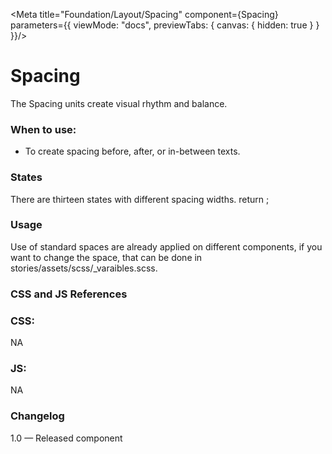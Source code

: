 
<Meta title="Foundation/Layout/Spacing" component={Spacing} parameters={{
    viewMode: "docs",
    previewTabs: {
      canvas: { hidden: true }
    }
  }}/>

<style>{`
  #story--foundation-icons--icons p {
    font-size: 14px;
    margin-top: 10px;
  } 
`}</style>

# Spacing
The Spacing units create visual rhythm and balance.

### When to use:
- To create spacing before, after, or in-between texts.

### States
There are thirteen states with different spacing widths.
<Canvas>
  <Story name="Spacing">
    return <Spacing></Spacing>;
  </Story>
</Canvas>

### Usage
Use of standard spaces are already applied on different components, if you want to change the space, that can be done in stories/assets/scss/_varaibles.scss.

### CSS and JS References

### CSS:
NA

### JS:
NA

### Changelog
1.0 — Released component

